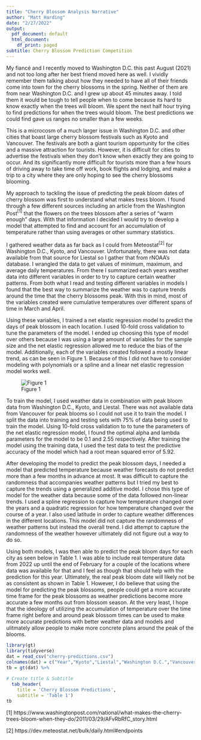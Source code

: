 ```yaml
---
title: "Cherry Blossom Analysis Narrative"
author: "Matt Harding"
date: "2/27/2022"
output:
  pdf_document: default
  html_document:
    df_print: paged
subtitle: Cherry Blossom Prediction Competition
---
```




My fiancé and I recently moved to Washington D.C. this past August (2021) and not too long after her best friend moved here as well. I vividly remember them talking about how they needed to have all of their friends come into town for the cherry blossoms in the spring. Neither of them are from near Washington D.C. and I grew up about 45 minutes away. I told them it would be tough to tell people when to come because its hard to know exactly when the trees will bloom. We spent the next half hour trying to find predictions for when the trees would bloom. The best predictions we could find gave us ranges no smaller than a few weeks. 

This is a microcosm of a much larger issue in Washington D.C. and other cities that boast large cherry blossom festivals such as Kyoto and Vancouver. The festivals are both a giant tourism opportunity for the cities and a massive attraction for tourists. However, it is difficult for cities to advertise the festivals when they don't know when exactly they are going to occur. And its significantly more difficult for tourists more than a few hours of driving away to take time off work, book flights and lodging, and make a trip to a city where they are only hoping to see the cherry blossoms blooming. 

My approach to tackling the issue of predicting the peak bloom dates of cherry blossom was first to understand what makes tress bloom. I found through a few different sources including an article from the Washington Post$^{[1]}$ that the flowers on the trees blossom after a series of "warm enough" days. With that information I decided I would try to develop a model that attempted to find and account for an accumulation of temperature rather than using averages or other summary statistics.

I gathered weather data as far back as I could from Meteostat$^{[2]}$ for Washington D.C., Kyoto, and Vancouver. Unfortunately, there was not data available from that source for Liestal so I gather that from rNOAA's database. I wrangled the data to get values of minimum, maximum, and average daily temperatures. From there I summarized each years weather data into different variables in order to try to capture certain weather patterns. From both what I read and testing different variables in models I found that the best way to summarize the weather was to capture trends around the time that the cherry blossoms peak. With this in mind, most of the variables created were cumulative temperatures over different spans of time in March and April. 

Using these variables, I trained a net elastic regression model to predict the days of peak blossom in each location. I used 10-fold cross validation to tune the parameters of the model. I ended up choosing this type of model over others because I was using a large amount of variables for the sample size and the net elastic regression allowed me to reduce the bias of the model. Additionally, each of the variables created followed a mostly linear trend, as can be seen in Figure 1. Because of this I did not have to consider modeling with polynomials or a spline and a linear net elastic regression model works well. 


![Figure 1](figure1.png)

To train the model, I used weather data in combination with peak bloom data from Washington D.C., Kyoto, and Liestal. There was not available data from Vancouver for peak blooms so I could not use it to train the model. I split the data into training and testing sets with 75% of data being used to train the model. Using 10-fold cross validation to to tune the parameters of the net elastic regression model, I found the optimal alpha and lambda parameters for the model to be 0.1 and 2.55 respectively. After training the model using the training data, I used the test data to test the predictive accuracy of the model which had a root mean squared error of 5.92.

After developing the model to predict the peak blossom days, I needed a model that predicted temperature because weather forecasts do not predict more than a few months in advance at most. It was difficult to capture the randomness that accompanies weather patterns but I tried my best to capture the trends using a generalized additive model. I chose this type of model for the weather data because some of the data followed non-linear trends. I used a spline regression to capture how temperature changed over the years and a quadratic regression for how temperature changed over the course of a year. I also used latitude in order to capture weather differences in the different locations. This model did not capture the randomness of weather patterns but instead the overall trend. I did attempt to capture the randomness of the weather however ultimately did not figure out a way to do so. 

Using both models, I was then able to predict the peak bloom days for each city as seen below in Table 1. I was able to include real temperature data from 2022 up until the end of February for a couple of the locations where data was available for that and I feel as though that should help with the prediction for this year. Ultimately, the real peak bloom date will likely not be as consistent as shown in Table 1. However, I do believe that using the model for predicting the peak blossoms, people could get a more accurate time frame for the peak blossoms as weather predictions become more accurate a few months out from blossom season. At the very least, I hope that the ideology of utilizing the accumulation of temperature over the time frame right before and around peak blossom times can be used to make more accurate predictions with better weather data and models and ulitmately allow people to make more concrete plans around the peak of the blooms. 

```r
library(gt)
library(tidyverse)
dat = read_csv("cherry-predictions.csv")
colnames(dat) = c("Year","Kyoto","Liestal","Washington D.C.","Vancouver")
tb = gt(dat) %>%
  
# Create title & Subtitle
  tab_header(
    title = 'Cherry Blossom Predictions',
    subtitle = 'Table 1')
tb


```



[1] https://www.washingtonpost.com/national/what-makes-the-cherry-trees-bloom-when-they-do/2011/03/29/AFvRbRfC_story.html

[2] https://dev.meteostat.net/bulk/daily.html#endpoints


